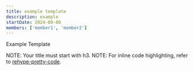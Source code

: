 ```yaml
---
title: example template
description: example
startDate: 2024-00-00
members: ['member1', 'member2']
---
```


Example Template

NOTE: Your title must start with h3.
NOTE: For inline code highlighting, refer to [rehype-pretty-code](https://rehype-pretty.pages.dev/#highlight-inline-code).
